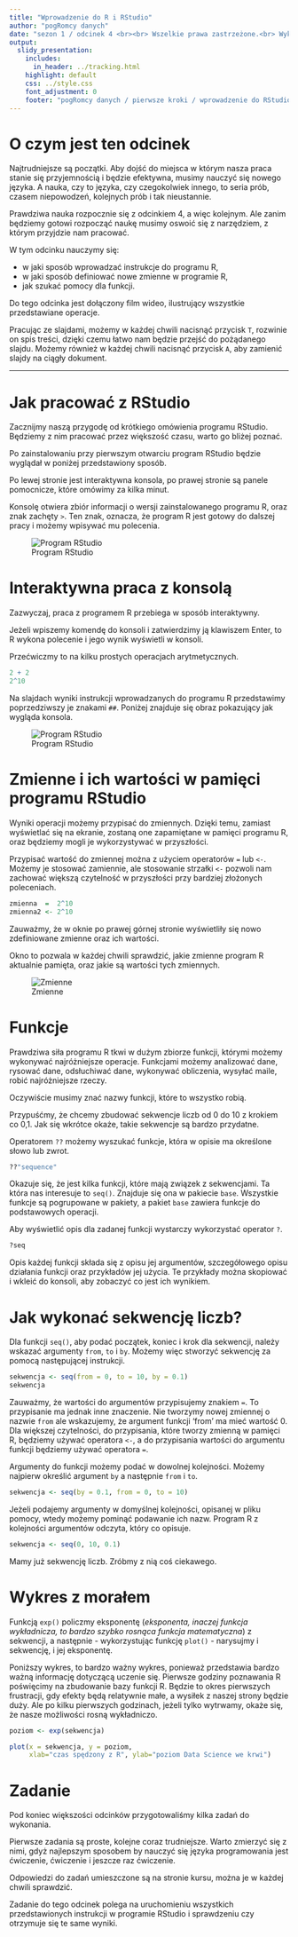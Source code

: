 ```yaml
---
title: "Wprowadzenie do R i RStudio"
author: "pogRomcy danych"
date: "sezon 1 / odcinek 4 <br><br> Wszelkie prawa zastrzeżone.<br> Wykorzystanie możliwe wyłącznie za zgodą autora. <br><br><br><br>Naciśnij `A` by zamienić slajdy na ciągły tekst. <br> Naciśnij `T` by wyświetlić spis treści."
output:
  slidy_presentation:
    includes:
      in_header: ../tracking.html
    highlight: default
    css: ../style.css
    font_adjustment: 0
    footer: "pogRomcy danych / pierwsze kroki / wprowadzenie do RStudio"
---
```


# O czym jest ten odcinek

Najtrudniejsze są początki. Aby dojść do miejsca w którym nasza praca stanie się przyjemnością i będzie efektywna, musimy nauczyć się nowego języka. A nauka, czy to języka, czy czegokolwiek innego, to seria prób, czasem niepowodzeń, kolejnych prób i tak nieustannie.

Prawdziwa nauka rozpocznie się z odcinkiem 4, a więc kolejnym. Ale zanim będziemy gotowi rozpocząć naukę musimy oswoić się z narzędziem, z którym przyjdzie nam pracować.

W tym odcinku nauczymy się:

* w jaki sposób wprowadzać instrukcje do programu R,
* w jaki sposób definiować nowe zmienne w programie R,
* jak szukać pomocy dla funkcji.

Do tego odcinka jest dołączony film wideo, ilustrujący wszystkie przedstawiane operacje.

Pracując ze slajdami, możemy w każdej chwili nacisnąć przycisk `T`, rozwinie on spis treści, dzięki czemu łatwo nam będzie przejść do pożądanego slajdu. Możemy również w każdej chwili nacisnąć przycisk `A`, aby zamienić slajdy na ciągły dokument.

---

# Jak pracować z RStudio

Zacznijmy naszą przygodę od krótkiego omówienia programu RStudio. Będziemy z nim pracować przez większość czasu, warto go bliżej poznać.

Po zainstalowaniu przy pierwszym otwarciu program RStudio będzie wyglądał w poniżej przedstawiony sposób.

Po lewej stronie jest interaktywna konsola, po prawej stronie są panele pomocnicze, 
które omówimy za kilka minut.

Konsolę otwiera zbiór informacji o wersji zainstalowanego programu R, oraz znak zachęty `>`.
Ten znak, oznacza, że program R jest gotowy do dalszej pracy i możemy wpisywać mu polecenia.

![Program RStudio](figs/RStudio3.png)

# Interaktywna praca z konsolą 

Zazwyczaj, praca z programem R przebiega w sposób interaktywny.

Jeżeli wpiszemy komendę do konsoli i zatwierdzimy ją klawiszem Enter, to R wykona polecenie i jego wynik wyświetli w konsoli.

Przećwiczmy to na kilku prostych operacjach arytmetycznych.

```r
2 + 2
2^10
```

Na slajdach wyniki instrukcji wprowadzanych do programu R przedstawimy poprzedziwszy je znakami `##`. Poniżej znajduje się obraz pokazujący jak wygląda konsola.

![Program RStudio](figs/RStudio6.png)

# Zmienne i ich wartości w pamięci programu RStudio

Wyniki operacji możemy przypisać do zmiennych. 
Dzięki temu, zamiast wyświetlać się na ekranie, zostaną one zapamiętane w pamięci programu R,
oraz będziemy mogli je wykorzystywać w przyszłości.

Przypisać wartość do zmiennej można z użyciem operatorów `=` lub `<-`.
Możemy je stosować zamiennie, ale stosowanie strzałki `<-` pozwoli nam zachować większą czytelność w przyszłości przy bardziej złożonych poleceniach.

```r
zmienna  =  2^10
zmienna2 <- 2^10 
```

Zauważmy, że w oknie po prawej górnej stronie wyświetliły się nowo zdefiniowane zmienne oraz ich wartości.

Okno to pozwala w każdej chwili sprawdzić, jakie zmienne program R aktualnie pamięta, oraz jakie są wartości tych zmiennych. 

![Zmienne](figs/RStudio4.png)


# Funkcje

Prawdziwa siła programu R tkwi w dużym zbiorze funkcji, którymi możemy wykonywać najróżniejsze operacje.
Funkcjami możemy analizować dane, rysować dane, odsłuchiwać dane, wykonywać obliczenia, wysyłać maile, robić najróżniejsze rzeczy.

Oczywiście musimy znać nazwy funkcji, które to wszystko robią.

Przypuśćmy, że chcemy zbudować sekwencje liczb od 0 do 10 z krokiem co 0,1. 
Jak się wkrótce okaże, takie sekwencje są bardzo przydatne.

Operatorem `??` możemy wyszukać funkcje, która w opisie ma określone słowo lub zwrot.

```r
??"sequence"
```

Okazuje się, że jest kilka funkcji, które mają związek z sekwencjami. 
Ta która nas interesuje to `seq()`. Znajduje się ona w pakiecie `base`.
Wszystkie funkcje są pogrupowane w pakiety, a pakiet `base` zawiera funkcje do podstawowych operacji.

Aby wyświetlić opis dla zadanej funkcji wystarczy wykorzystać operator `?`.

```r
?seq
```

Opis każdej funkcji składa się z opisu jej argumentów, szczegółowego opisu działania funkcji oraz przykładów jej użycia.
Te przykłady można skopiować i wkleić do konsoli, aby zobaczyć co jest ich wynikiem.

# Jak wykonać sekwencję liczb?

Dla funkcji `seq()`, aby podać początek, koniec i krok dla sekwencji, należy wskazać argumenty `from`, `to` i `by`.
Możemy więc stworzyć sekwencję za pomocą następującej instrukcji.

```r
sekwencja <- seq(from = 0, to = 10, by = 0.1)
sekwencja
```

Zauważmy, że wartości do argumentów przypisujemy znakiem `=`. To przypisanie ma jednak inne znaczenie. Nie tworzymy nowej zmiennej o nazwie `from` ale wskazujemy, że argument funkcji ‘from’ ma mieć wartość 0.
Dla większej czytelności, do przypisania, które tworzy zmienną w pamięci R, będziemy używać operatora `<-`, a do przypisania wartości do argumentu funkcji będziemy używać operatora `=`.

Argumenty do funkcji możemy podać w dowolnej kolejności. Możemy najpierw określić argument `by` a następnie `from` i `to`.

```r
sekwencja <- seq(by = 0.1, from = 0, to = 10)
```

Jeżeli podajemy argumenty w domyślnej kolejności, opisanej w pliku pomocy, wtedy możemy pominąć podawanie ich nazw.
Program R z kolejności argumentów odczyta, który co opisuje.

```r
sekwencja <- seq(0, 10, 0.1)
```

Mamy już sekwencję liczb. Zróbmy z nią coś ciekawego.

# Wykres z morałem

Funkcją `exp()` policzmy eksponentę (*eksponenta, inaczej funkcja wykładnicza, to bardzo szybko rosnąca funkcja matematyczna*) z sekwencji, a następnie - wykorzystując funkcję `plot()` - narysujmy i sekwencję, i jej eksponentę.

Poniższy wykres, to bardzo ważny wykres, ponieważ przedstawia bardzo ważną informację dotyczącą uczenie się.
Pierwsze godziny poznawania R poświęcimy na zbudowanie bazy funkcji R. 
Będzie to okres pierwszych frustracji, gdy efekty będą relatywnie małe, a wysiłek z naszej strony będzie duży.
Ale po kilku pierwszych godzinach, jeżeli tylko wytrwamy, okaże się, że nasze możliwości rosną wykładniczo.

```r
poziom <- exp(sekwencja)

plot(x = sekwencja, y = poziom,
     xlab="czas spędzony z R", ylab="poziom Data Science we krwi")
```

# Zadanie

Pod koniec większości odcinków przygotowaliśmy kilka zadań do wykonania.

Pierwsze zadania są proste, kolejne coraz trudniejsze. Warto zmierzyć się z nimi, gdyż najlepszym sposobem by nauczyć się języka programowania jest ćwiczenie, ćwiczenie i jeszcze raz ćwiczenie.

Odpowiedzi do zadań umieszczone są na stronie kursu, można je w każdej chwili sprawdzić.

Zadanie do tego odcinek polega na uruchomieniu wszystkich przedstawionych instrukcji w programie RStudio i sprawdzeniu czy otrzymuje się te same wyniki.


